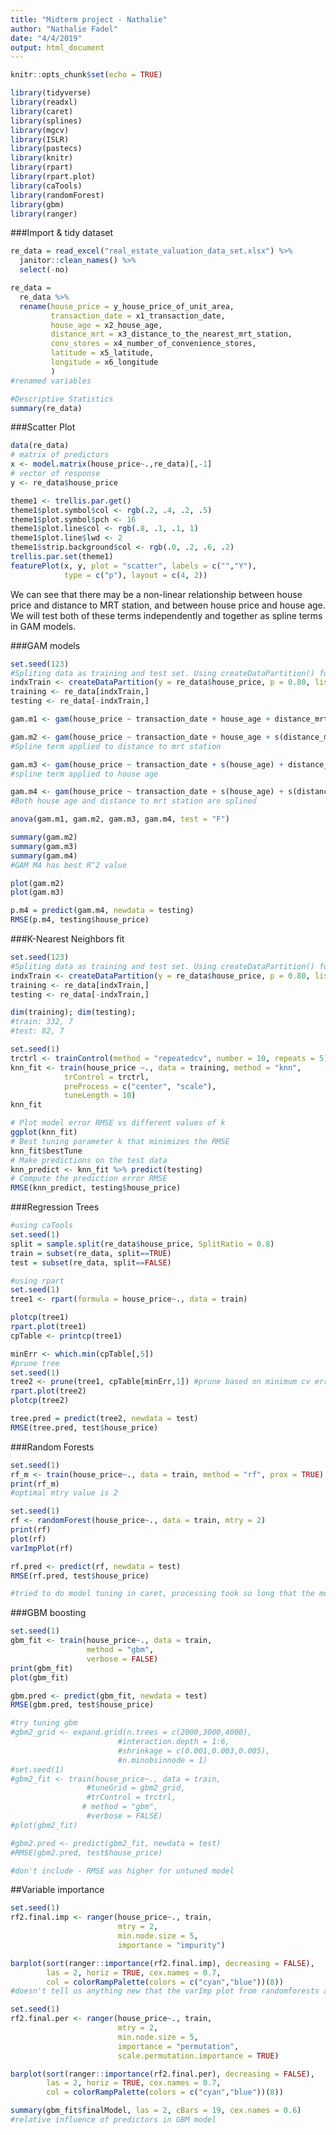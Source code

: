 ```yaml
---
title: "Midterm project - Nathalie"
author: "Nathalie Fadel"
date: "4/4/2019"
output: html_document
---
```


```r
knitr::opts_chunk$set(echo = TRUE)

library(tidyverse)
library(readxl)
library(caret)
library(splines)
library(mgcv)
library(ISLR)
library(pastecs)
library(knitr)
library(rpart)
library(rpart.plot)
library(caTools)
library(randomForest)
library(gbm)
library(ranger)

```

###Import & tidy dataset
```r
re_data = read_excel("real_estate_valuation_data_set.xlsx") %>%
  janitor::clean_names() %>%
  select(-no)

re_data = 
  re_data %>%
  rename(house_price = y_house_price_of_unit_area, 
         transaction_date = x1_transaction_date,
         house_age = x2_house_age,
         distance_mrt = x3_distance_to_the_nearest_mrt_station,
         conv_stores = x4_number_of_convenience_stores,
         latitude = x5_latitude,
         longitude = x6_longitude
         )
#renamed variables

#Descriptive Statistics
summary(re_data)

```

###Scatter Plot
```r
data(re_data)
# matrix of predictors 
x <- model.matrix(house_price~.,re_data)[,-1]
# vector of response
y <- re_data$house_price

theme1 <- trellis.par.get()
theme1$plot.symbol$col <- rgb(.2, .4, .2, .5)
theme1$plot.symbol$pch <- 16
theme1$plot.line$col <- rgb(.8, .1, .1, 1)
theme1$plot.line$lwd <- 2
theme1$strip.background$col <- rgb(.0, .2, .6, .2)
trellis.par.set(theme1)
featurePlot(x, y, plot = "scatter", labels = c("","Y"),
            type = c("p"), layout = c(4, 2))

```
We can see that there may be a non-linear relationship between house price and distance to MRT station, and between house price and house age. We will test both of these terms independently and together as spline terms in GAM models.

###GAM models
```r
set.seed(123)
#Spliting data as training and test set. Using createDataPartition() function from caret
indxTrain <- createDataPartition(y = re_data$house_price, p = 0.80, list = FALSE)
training <- re_data[indxTrain,]
testing <- re_data[-indxTrain,]

gam.m1 <- gam(house_price ~ transaction_date + house_age + distance_mrt + conv_stores + latitude + longitude, data = training)

gam.m2 <- gam(house_price ~ transaction_date + house_age + s(distance_mrt) + conv_stores + latitude + longitude, data = training)
#Spline term applied to distance to mrt station

gam.m3 <- gam(house_price ~ transaction_date + s(house_age) + distance_mrt + conv_stores + latitude + longitude, data = training)
#spline term applied to house age

gam.m4 <- gam(house_price ~ transaction_date + s(house_age) + s(distance_mrt) + conv_stores + latitude + longitude, data = training)
#Both house age and distance to mrt station are splined

anova(gam.m1, gam.m2, gam.m3, gam.m4, test = "F")

summary(gam.m2)
summary(gam.m3)
summary(gam.m4)
#GAM M4 has best R^2 value

plot(gam.m2)
plot(gam.m3)

p.m4 = predict(gam.m4, newdata = testing)
RMSE(p.m4, testing$house_price) 

```  

###K-Nearest Neighbors fit
```r
set.seed(123)
#Spliting data as training and test set. Using createDataPartition() function from caret
indxTrain <- createDataPartition(y = re_data$house_price, p = 0.80, list = FALSE)
training <- re_data[indxTrain,]
testing <- re_data[-indxTrain,]

dim(training); dim(testing);
#train: 332, 7
#test: 82, 7

set.seed(1)
trctrl <- trainControl(method = "repeatedcv", number = 10, repeats = 5)
knn_fit <- train(house_price ~., data = training, method = "knn",
            trControl = trctrl,
            preProcess = c("center", "scale"),
            tuneLength = 10)
knn_fit

# Plot model error RMSE vs different values of k
ggplot(knn_fit)
# Best tuning parameter k that minimizes the RMSE
knn_fit$bestTune
# Make predictions on the test data
knn_predict <- knn_fit %>% predict(testing)
# Compute the prediction error RMSE
RMSE(knn_predict, testing$house_price)

```


###Regression Trees
```r
#using caTools
set.seed(1)
split = sample.split(re_data$house_price, SplitRatio = 0.8)
train = subset(re_data, split==TRUE)
test = subset(re_data, split==FALSE)

#using rpart
set.seed(1)
tree1 <- rpart(formula = house_price~., data = train)

plotcp(tree1)
rpart.plot(tree1)
cpTable <- printcp(tree1)

minErr <- which.min(cpTable[,5])
#prune tree
set.seed(1)
tree2 <- prune(tree1, cpTable[minErr,1]) #prune based on minimum cv error
rpart.plot(tree2)
plotcp(tree2)

tree.pred = predict(tree2, newdata = test)
RMSE(tree.pred, test$house_price)

```

###Random Forests
```r
set.seed(1)
rf_m <- train(house_price~., data = train, method = "rf", prox = TRUE)
print(rf_m)
#optimal mtry value is 2

set.seed(1)
rf <- randomForest(house_price~., data = train, mtry = 2)
print(rf)
plot(rf)
varImpPlot(rf)

rf.pred <- predict(rf, newdata = test)
RMSE(rf.pred, test$house_price)

#tried to do model tuning in caret, processing took so long that the model fit stopped running.
```

###GBM boosting
```r
set.seed(1)
gbm_fit <- train(house_price~., data = train, 
                 method = "gbm", 
                 verbose = FALSE)
print(gbm_fit)
plot(gbm_fit)

gbm.pred <- predict(gbm_fit, newdata = test)
RMSE(gbm.pred, test$house_price)

#try tuning gbm
#gbm2_grid <- expand.grid(n.trees = c(2000,3000,4000),
                        #interaction.depth = 1:6,
                        #shrinkage = c(0.001,0.003,0.005),
                        #n.minobsinnode = 1)
#set.seed(1)
#gbm2_fit <- train(house_price~., data = train, 
                 #tuneGrid = gbm2_grid,
                 #trControl = trctrl,
                # method = "gbm",
                 #verbose = FALSE)
#plot(gbm2_fit)

#gbm2.pred <- predict(gbm2_fit, newdata = test)
#RMSE(gbm2.pred, test$house_price)

#don't include - RMSE was higher for untuned model

```

##Variable importance
```r
set.seed(1)
rf2.final.imp <- ranger(house_price~., train, 
                        mtry = 2, 
                        min.node.size = 5,
                        importance = "impurity") 

barplot(sort(ranger::importance(rf2.final.imp), decreasing = FALSE), 
        las = 2, horiz = TRUE, cex.names = 0.7,
        col = colorRampPalette(colors = c("cyan","blue"))(8))
#doesn't tell us anything new that the varImp plot from randomforests already found

set.seed(1)
rf2.final.per <- ranger(house_price~., train, 
                        mtry = 2, 
                        min.node.size = 5,
                        importance = "permutation",
                        scale.permutation.importance = TRUE) 

barplot(sort(ranger::importance(rf2.final.per), decreasing = FALSE), 
        las = 2, horiz = TRUE, cex.names = 0.7,
        col = colorRampPalette(colors = c("cyan","blue"))(8))

summary(gbm_fit$finalModel, las = 2, cBars = 19, cex.names = 0.6)
#relative influence of predictors in GBM model
```



